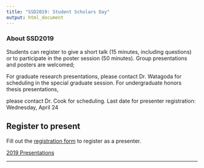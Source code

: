 ```yaml
---
title: "SSD2019: Student Scholars Day"
output: html_document
---
```


### About SSD2019

Students can register to give a short talk (15 minutes, including
questions) or to participate in the poster session (50 minutes). Group
presentations and posters are welcomed; 

For graduate research presentations, please contact Dr. Watagoda for scheduling in the special
graduate session. For undergraduate honors thesis presentations,

please contact Dr. Cook for scheduling.
Last date for presenter registration: Wednesday, April 24

## Register to present

Fill out the [registration form](https://goo.gl/forms/5TDegJoTEoY6oetC3) to register as a presenter.

[2019 Presentations](ssd_2019talks.pdf)

***